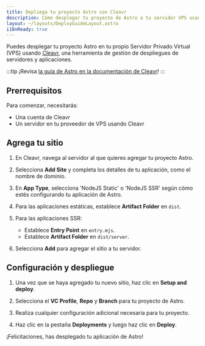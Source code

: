 ```yaml
---
title: Depliega tu proyecto Astro con Cleavr
description: Cómo desplegar tu proyecto de Astro a tu servidor VPS usando Cleavr.
layout: ~/layouts/DeployGuideLayout.astro
i18nReady: true
---
```


Puedes desplegar tu proyecto Astro en tu propio Servidor Privado Virtual (VPS) usando [Cleavr](https://cleavr.io/), una herramienta de gestión de despliegues de servidores y aplicaciones.

:::tip
¡Revisa [la guía de Astro en la documentación de Cleavr](https://docs.cleavr.io/guides/astro)!
:::

## Prerrequisitos 

Para comenzar, necesitarás:

- Una cuenta de Cleavr
- Un servidor en tu proveedor de VPS usando Cleavr

## Agrega tu sitio

1. En Cleavr, navega al servidor al que quieres agregar tu proyecto Astro.

2. Selecciona **Add Site** y completa los detalles de tu aplicación, como el nombre de dominio.

3. En **App Type**, selecciona 'NodeJS Static' o 'NodeJS SSR' según cómo estés configurando tu aplicación de Astro.
   
4. Para las aplicaciones estáticas, establece **Artifact Folder** en `dist`.
   
5. Para las aplicaciones SSR:
   - Establece **Entry Point** en `entry.mjs`.
   - Establece **Artifact Folder** en `dist/server`.   

6. Selecciona **Add** para agregar el sitio a tu servidor.


## Configuración y despliegue

1. Una vez que se haya agregado tu nuevo sitio, haz clic en **Setup and deploy**.
   
2. Selecciona el **VC Profile**, **Repo** y **Branch** para tu proyecto de Astro.
   
3. Realiza cualquier configuración adicional necesaria para tu proyecto.
   
4. Haz clic en la pestaña **Deployments** y luego haz clic en **Deploy**.

¡Felicitaciones, has desplegado tu aplicación de Astro!

